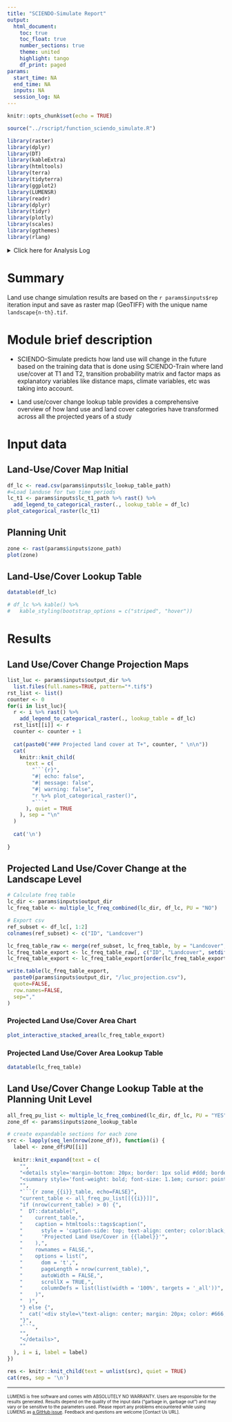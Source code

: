 ```yaml
---
title: "SCIENDO-Simulate Report"
output: 
  html_document:
    toc: true
    toc_float: true
    number_sections: true
    theme: united
    highlight: tango
    df_print: paged
params:
  start_time: NA
  end_time: NA
  inputs: NA
  session_log: NA  
---
```


```r
knitr::opts_chunk$set(echo = TRUE)
```

```r
source("../rscript/function_sciendo_simulate.R")
```

```r
library(raster)
library(dplyr)
library(DT)
library(kableExtra)
library(htmltools)
library(terra)
library(tidyterra)
library(ggplot2)
library(LUMENSR)
library(readr)
library(dplyr)
library(tidyr)
library(plotly)
library(scales)
library(ggthemes)
library(rlang)
```

<details>

<summary>Click here for Analysis Log</summary>

```r
analysis_log <- tribble(
  ~Category,                       ~Details,
  "Analysis Start",                params$start_time,
  "Analysis End",                  params$end_time,
  "Input Data and Parameters",     "",
  "1. Landcover map initial",      params$inputs$lc_t1_path,
  "2. Planning unit",              params$inputs$zone_path,
  "3. Land cover lookup table",    params$inputs$lc_lookup_table_path,
  "4. Raster cube",                params$inputs$ers_path,
  "5. Transition matrix directory",params$inputs$tm_path,
  "6. WoE directory",              params$inputs$dcf_path,
  "Output Workspace",              params$inputs$output_dir,
  "1. Land use/cover projection maps",               paste0(params$inputs$output_dir, '/landscape.tif'),
  "2. Land use/cover change lookup table",         paste0(params$inputs$output_dir, '/luc_projection.csv'),
  "3. EGOML Simulation",         paste0(params$inputs$output_dir, '/03_sciendo_simulation.egoml'),
  "Session Summary",               ""
) %>% rbind(params$session_log)

analysis_log %>% kbl(caption = "Analysis Log", escape = FALSE) %>%
  kable_paper("hover", full_width = F )
```

</details>

# Summary

Land use change simulation results are based on the `r params$inputs$rep` iteration input and save as raster map (GeoTIFF) with the unique name `landscape{n-th}.tif`.

# Module brief description

- SCIENDO-Simulate predicts how land use will change in the future based on the training data that is done using SCIENDO-Train where land use/cover at T1 and T2, transition probability matrix and factor maps as explanatory variables like distance maps, climate variables, etc was taking into account.     

- Land use/cover change lookup table provides a comprehensive overview of how land use and land cover categories have transformed across all the projected years of a study

# Input data {.tabset}

## Land-Use/Cover Map Initial

```r
df_lc <- read.csv(params$inputs$lc_lookup_table_path)
#=Load landuse for two time periods
lc_t1 <- params$inputs$lc_t1_path %>% rast() %>%
  add_legend_to_categorical_raster(., lookup_table = df_lc)
plot_categorical_raster(lc_t1)
```

## Planning Unit

```r
zone <- rast(params$inputs$zone_path)
plot(zone)
```


## Land-Use/Cover Lookup Table

```r
datatable(df_lc)

# df_lc %>% kable() %>%
#   kable_styling(bootstrap_options = c("striped", "hover"))
```

# Results

## Land Use/Cover Change Projection Maps {.tabset}

```r
list_luc <- params$inputs$output_dir %>% 
  list.files(full.names=TRUE, pattern="*.tif$")
rst_list <- list()
counter <- 0
for(i in list_luc){
  r <- i %>% rast() %>%
    add_legend_to_categorical_raster(., lookup_table = df_lc)
  rst_list[[i]] <- r
  counter <- counter + 1
  
  cat(paste0("### Projected land cover at T+", counter, " \n\n"))
  cat(
    knitr::knit_child(
      text = c(
        "```{r}",
        "#| echo: false",
        "#| message: false",
        "#| warning: false",
        "r %>% plot_categorical_raster()",
        "```"
      ), quiet = TRUE
    ), sep = "\n"
  )
  
  cat('\n')
  
}
```

## Projected Land Use/Cover Change at the Landscape Level

```r
# Calculate freq table
lc_dir <- params$inputs$output_dir
lc_freq_table <- multiple_lc_freq_combined(lc_dir, df_lc, PU = "NO")

# Export csv
ref_subset <- df_lc[, 1:2]
colnames(ref_subset) <- c("ID", "Landcover")

lc_freq_table_raw <- merge(ref_subset, lc_freq_table, by = "Landcover", all.y = TRUE)
lc_freq_table_export <- lc_freq_table_raw[, c("ID", "Landcover", setdiff(names(lc_freq_table_raw), c("ID", "Landcover")))]
lc_freq_table_export <- lc_freq_table_export[order(lc_freq_table_export$ID), ]

write.table(lc_freq_table_export,
  paste0(params$inputs$output_dir, "/luc_projection.csv"),
  quote=FALSE,
  row.names=FALSE,
  sep=","
)
```

### Projected Land Use/Cover Area Chart
```r
plot_interactive_stacked_area(lc_freq_table_export)
```

### Projected Land Use/Cover Area Lookup Table
```r
datatable(lc_freq_table)
```

## Land Use/Cover Change Lookup Table at the Planning Unit Level {.tabset}

```r
all_freq_pu_list <- multiple_lc_freq_combined(lc_dir, df_lc, PU = "YES", zone = zone, split = "YES")
zone_df <- params$inputs$zone_lookup_table

# create expandable sections for each zone
src <- lapply(seq_len(nrow(zone_df)), function(i) {
  label <- zone_df$PU[[i]]
  
  knitr::knit_expand(text = c(
    "",
    "<details style='margin-bottom: 20px; border: 1px solid #ddd; border-radius: 5px; padding: 10px;'>",
    "<summary style='font-weight: bold; font-size: 1.1em; cursor: pointer; padding: 10px; background-color: #f8f9fa; border-radius: 3px; margin: -10px -10px 15px -10px;'>{{label}}</summary>",
    "",
    "```{r zone_{{i}}_table, echo=FALSE}",
    "current_table <- all_freq_pu_list[[{{i}}]]",
    "if (nrow(current_table) > 0) {",
    "  DT::datatable(",
    "    current_table,",
    "    caption = htmltools::tags$caption(",
    "      style = 'caption-side: top; text-align: center; color:black; font-size:1.2em;',",
    "      'Projected Land Use/Cover in {{label}}'",
    "    ),",
    "    rownames = FALSE,",
    "    options = list(",
    "      dom = 't',",
    "      pageLength = nrow(current_table),",
    "      autoWidth = FALSE,",
    "      scrollX = TRUE,",
    "      columnDefs = list(list(width = '100%', targets = '_all'))",
    "    )",
    "  )",
    "} else {",
    "  cat('<div style=\"text-align: center; margin: 20px; color: #666;\">No data available for this zone.</div>')",
    "}",
    "```",
    "",
    "</details>",
    ""
  ), i = i, label = label)
})

res <- knitr::knit_child(text = unlist(src), quiet = TRUE)
cat(res, sep = '\n')
```


------------------------------------------------------------------------

<!-- Mandatory closing statement for all module -->

<font size="1"> LUMENS is free software and comes with ABSOLUTELY NO WARRANTY. Users are responsible for the results generated. Results depend on the quality of the input data ("garbage in, garbage out") and may vary or be sensitive to the parameters used. Please report any problems encountered while using LUMENS as [a GitHub issue](https://github.com/icraf-indonesia/lumens-shiny/issues). Feedback and questions are welcome [Contact Us URL]. </font size>